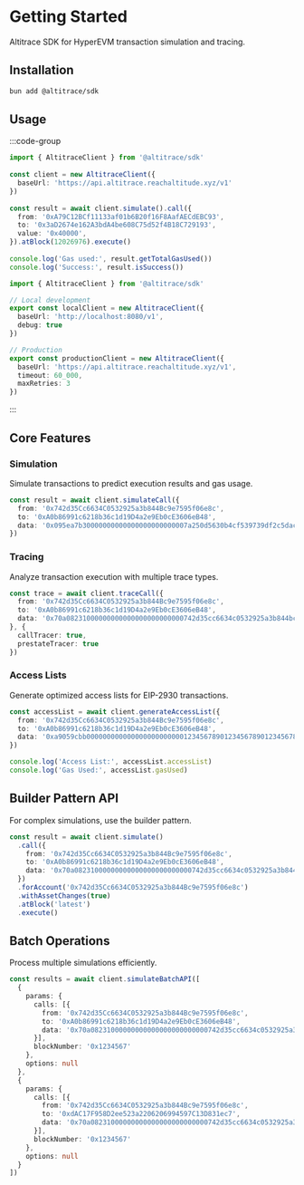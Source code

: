 # Getting Started

Altitrace SDK for HyperEVM transaction simulation and tracing.

## Installation

```bash
bun add @altitrace/sdk
```

## Usage

:::code-group

```typescript [example.ts]
import { AltitraceClient } from '@altitrace/sdk'
 
const client = new AltitraceClient({
  baseUrl: 'https://api.altitrace.reachaltitude.xyz/v1'
})
 
const result = await client.simulate().call({
  from: '0xA79C12BCf11133af01b6B20f16F8AafAECdEBC93',
  to: '0x3aD2674e162A3bdA4be608C75d52f4B18C729193',
  value: '0x40000',
}).atBlock(12026976).execute()
 
console.log('Gas used:', result.getTotalGasUsed())
console.log('Success:', result.isSuccess())
```

```typescript [config.ts]
import { AltitraceClient } from '@altitrace/sdk'

// Local development
export const localClient = new AltitraceClient({
  baseUrl: 'http://localhost:8080/v1',
  debug: true
})

// Production
export const productionClient = new AltitraceClient({
  baseUrl: 'https://api.altitrace.reachaltitude.xyz/v1',
  timeout: 60_000,
  maxRetries: 3
})
```

:::

## Core Features

### Simulation

Simulate transactions to predict execution results and gas usage.

```typescript
const result = await client.simulateCall({
  from: '0x742d35Cc6634C0532925a3b844Bc9e7595f06e8c',
  to: '0xA0b86991c6218b36c1d19D4a2e9Eb0cE3606eB48',
  data: '0x095ea7b30000000000000000000000007a250d5630b4cf539739df2c5dacb4c659f2488d0000000000000000000000000000000000000000000000000000000000000064'
})
```

### Tracing

Analyze transaction execution with multiple trace types.

```typescript
const trace = await client.traceCall({
  from: '0x742d35Cc6634C0532925a3b844Bc9e7595f06e8c',
  to: '0xA0b86991c6218b36c1d19D4a2e9Eb0cE3606eB48',
  data: '0x70a08231000000000000000000000000742d35cc6634c0532925a3b844bc9e7595f06e8c'
}, {
  callTracer: true,
  prestateTracer: true
})
```

### Access Lists

Generate optimized access lists for EIP-2930 transactions.

```typescript
const accessList = await client.generateAccessList({
  from: '0x742d35Cc6634C0532925a3b844Bc9e7595f06e8c',
  to: '0xA0b86991c6218b36c1d19D4a2e9Eb0cE3606eB48',
  data: '0xa9059cbb0000000000000000000000001234567890123456789012345678901234567890000000000000000000000000000000000000000000000000000000000000000a'
})

console.log('Access List:', accessList.accessList)
console.log('Gas Used:', accessList.gasUsed)
```

## Builder Pattern API

For complex simulations, use the builder pattern.

```typescript
const result = await client.simulate()
  .call({
    from: '0x742d35Cc6634C0532925a3b844Bc9e7595f06e8c',
    to: '0xA0b86991c6218b36c1d19D4a2e9Eb0cE3606eB48',
    data: '0x70a08231000000000000000000000000742d35cc6634c0532925a3b844bc9e7595f06e8c'
  })
  .forAccount('0x742d35Cc6634C0532925a3b844Bc9e7595f06e8c')
  .withAssetChanges(true)
  .atBlock('latest')
  .execute()
```

## Batch Operations

Process multiple simulations efficiently.

```typescript
const results = await client.simulateBatchAPI([
  {
    params: {
      calls: [{
        from: '0x742d35Cc6634C0532925a3b844Bc9e7595f06e8c',
        to: '0xA0b86991c6218b36c1d19D4a2e9Eb0cE3606eB48',
        data: '0x70a08231000000000000000000000000742d35cc6634c0532925a3b844bc9e7595f06e8c'
      }],
      blockNumber: '0x1234567'
    },
    options: null
  },
  {
    params: {
      calls: [{
        from: '0x742d35Cc6634C0532925a3b844Bc9e7595f06e8c',
        to: '0xdAC17F958D2ee523a2206206994597C13D831ec7',
        data: '0x70a08231000000000000000000000000742d35cc6634c0532925a3b844bc9e7595f06e8c'
      }],
      blockNumber: '0x1234567'
    },
    options: null
  }
])
```